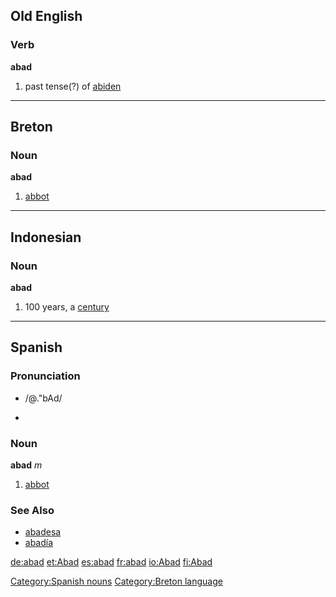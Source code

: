 == Old English ==
=== Verb ===
'''abad'''
# past tense(?) of [[abiden]]
----

== Breton ==
=== Noun ===
'''abad'''
# [[abbot]]
----

== Indonesian ==
=== Noun ===
'''abad'''
# 100 years, a [[century]]
----

== Spanish ==
=== Pronunciation ===
*{{SAMPA}} /@."bAd/
*{{IPA|/ə.'bɑd/}}

=== Noun ===
'''abad''' ''m''
# [[abbot]]
[[Category:Spanish nouns]]

=== See Also ===
*[[abadesa]]
*[[abadía]]
[[Category:Breton language]]

[[de:abad]]
[[et:Abad]]
[[es:abad]]
[[fr:abad]]
[[io:Abad]]
[[fi:Abad]]